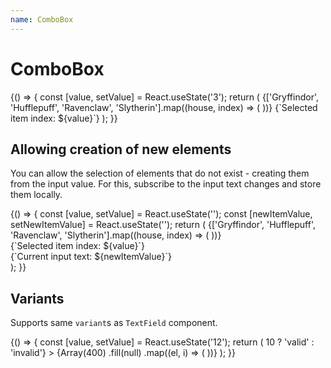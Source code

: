 ```yaml
---
name: ComboBox
---
```



# ComboBox

<Playground>
  {() => {
    const [value, setValue] = React.useState('3');
    return (
      <Box css={{ p: '$8', bc: '$surfaceStill' }}>
        <Flex flow="column" gap="md" css={{ width: '$56' }}>
          <ComboBox placeholder="Hufflepuff" label="The House you were sorted to" value={value} onChange={setValue}>
            {['Gryffindor', 'Hufflepuff', 'Ravenclaw', 'Slytherin'].map((house, index) => (
              <Item value={`${index + 1}`} label={house} key={house} />
            ))}
          </ComboBox>
          <Text>{`Selected item index: ${value}`}</Text>
        </Flex>
      </Box>
    );
  }}
</Playground>

## Allowing creation of new elements

You can allow the selection of elements that do not exist - creating them from the input value. For this, subscribe to the input text changes and store them locally.

<Playground>
  {() => {
    const [value, setValue] = React.useState('');
    const [newItemValue, setNewItemValue] = React.useState('');
    return (
      <Box css={{ p: '$8', bc: '$surfaceStill' }}>
        <Flex flow="column" gap="md">
          <Box width="240px">
            <ComboBox
              placeholder="Hufflepuff"
              label="The House you were sorted to"
              value={value}
              onChange={setValue}
              onInputChange={setNewItemValue}
              hint={value || value === '' ? '' : 'New item will be created'}
            >
              {['Gryffindor', 'Hufflepuff', 'Ravenclaw', 'Slytherin'].map((house, index) => (
                <Item value={`${index + 1}`} label={house} key={house} />
              ))}
            </ComboBox>
          </Box>
          <Flex flow="column">
            <div>{`Selected item index: ${value}`}</div>
            <div>{`Current input text: ${newItemValue}`}</div>
          </Flex>
        </Flex>
      </Box>
    );
  }}
</Playground>

## Variants

Supports same `variant`s as `TextField` component.

<Playground>
  {() => {
    const [value, setValue] = React.useState('12');
    return (
      <Box css={{ p: '$8', bc: '$surfaceStill' }}>
        <ComboBox
          label="Item index"
          variant="underlined"
          placeholder="1 number"
          value={value}
          onChange={setValue}
          validity={Number(value) > 10 ? 'valid' : 'invalid'}
        >
          {Array(400)
            .fill(null)
            .map((el, i) => (
              <Item key={i} value={`${i + 1}`} label={`Item ${i + 1}`} />
            ))}
        </ComboBox>
      </Box>
    );
  }}
</Playground>
